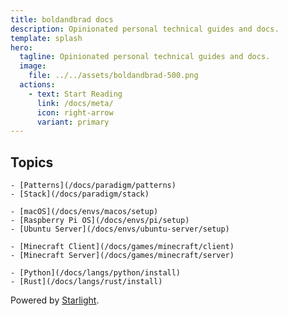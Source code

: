 ```yaml
---
title: boldandbrad docs
description: Opinionated personal technical guides and docs.
template: splash
hero:
  tagline: Opinionated personal technical guides and docs.
  image:
    file: ../../assets/boldandbrad-500.png
  actions:
    - text: Start Reading
      link: /docs/meta/
      icon: right-arrow
      variant: primary
---
```



## Topics

<CardGrid>
  <Card title="Paradigm" icon="open-book">

    - [Patterns](/docs/paradigm/patterns)
    - [Stack](/docs/paradigm/stack)

  </Card>
  <Card title="Environments" icon="laptop">

    - [macOS](/docs/envs/macos/setup)
    - [Raspberry Pi OS](/docs/envs/pi/setup)
    - [Ubuntu Server](/docs/envs/ubuntu-server/setup)

  </Card>
  <Card title="Games" icon="rocket">

    - [Minecraft Client](/docs/games/minecraft/client)
    - [Minecraft Server](/docs/games/minecraft/server)

  </Card>
  <Card title="Programming Languages" icon="right-caret">

    - [Python](/docs/langs/python/install)
    - [Rust](/docs/langs/rust/install)

  </Card>
</CardGrid>

Powered by [Starlight](https://starlight.astro.build/).
